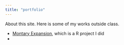 ```yaml
---
title: "portfolio"
---
```


About this site. Here is some of my works outside class. 

- [ Montary Expansion ](https://github.com/JunweiZhang130/Replication-for-The-real-effects-of-monetary-expansions-evidence-from-a-large-scale-history.git), which is a R project I did
- 